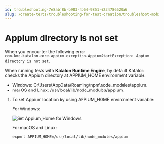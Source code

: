 ```yaml
---
id: troubleshooting-7e8abf8b-b983-4b64-9851-6234786520a6
slug: /create-tests/troubleshooting-for-test-creation/troubleshoot-mobile-automated-testing/appium-directory-is-not-set
---
```


# Appium directory is not set

When you encounter the following error <code>com.kms.katalon.core.appium.exception.AppiumStartException: Appium directory is not set</code>.

When running tests with **Katalon Runtime Engine**, by default Katalon checks the Appium directory at APPIUM\_HOME environment variable.

-   Windows: C:\\Users\\AppData\\Roaming\\npm\\node\_modules\\appium.
-   macOS and Linux: /usr/local/lib/node\_modules/appium.

1.  To set Appium location by using APPIUM\_HOME environment variable:

    For Windows:

    <img src="https://github.com/katalon-studio/docs-images/raw/master/katalon-studio/docs/roubleshooting-automated-mobile-testing/windows-appium-home.png" alt="Set Appium_Home for Windows" />

    For macOS and Linux:

    ```
    export APPIUM_HOME=/usr/local/lib/node_modules/appium
    ```